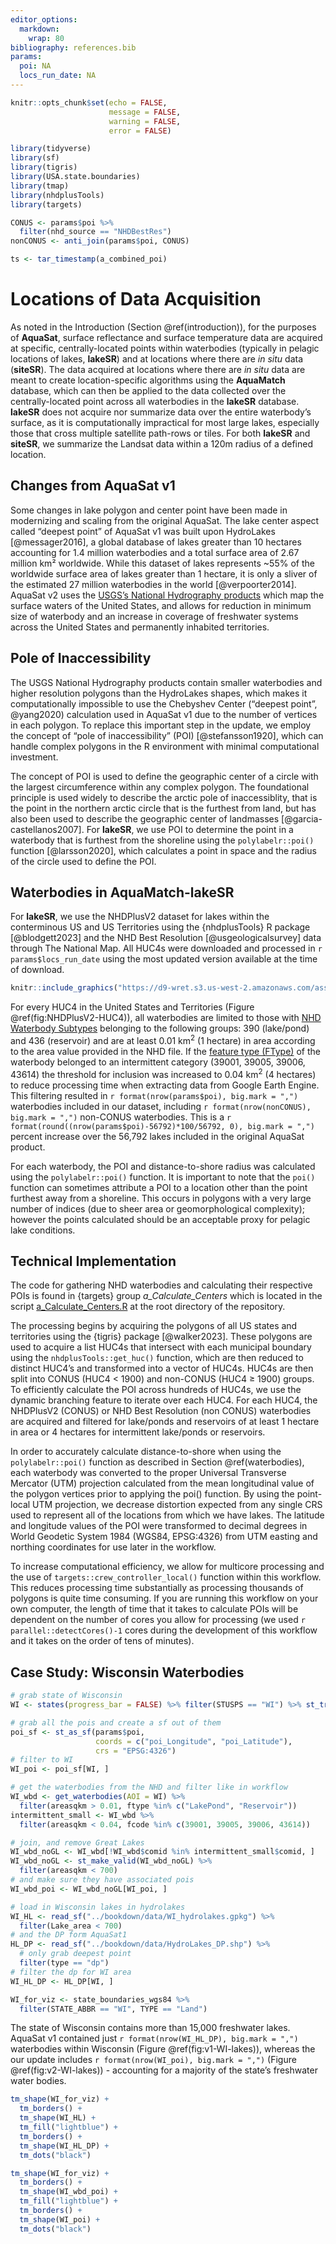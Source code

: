 ```yaml
---
editor_options: 
  markdown: 
    wrap: 80
bibliography: references.bib
params:
  poi: NA
  locs_run_date: NA
---
```


```r
knitr::opts_chunk$set(echo = FALSE, 
                      message = FALSE, 
                      warning = FALSE, 
                      error = FALSE)
```

```r
library(tidyverse)
library(sf)
library(tigris)
library(USA.state.boundaries)
library(tmap)
library(nhdplusTools)
library(targets)

CONUS <- params$poi %>% 
  filter(nhd_source == "NHDBestRes")
nonCONUS <- anti_join(params$poi, CONUS)

ts <- tar_timestamp(a_combined_poi)
```

# Locations of Data Acquisition {#locs-data-acq}

As noted in the Introduction (Section \@ref(introduction)), for the purposes of
**AquaSat**, surface reflectance and surface temperature data are acquired at
specific, centrally-located points within waterbodies (typically in pelagic
locations of lakes, **lakeSR**) and at locations where there are *in situ* data
(**siteSR**). The data acquired at locations where there are *in situ* data are
meant to create location-specific algorithms using the **AquaMatch** database,
which can then be applied to the data collected over the centrally-located point
across all waterbodies in the **lakeSR** database. **lakeSR** does not acquire
nor summarize data over the entire waterbody's surface, as it is computationally
impractical for most large lakes, especially those that cross multiple satellite
path-rows or tiles. For both **lakeSR** and **siteSR**, we summarize the Landsat
data within a 120m radius of a defined location.

## Changes from AquaSat v1

Some changes in lake polygon and center point have been made in modernizing and
scaling from the original AquaSat. The lake center aspect called "deepest point"
of AquaSat v1 was built upon HydroLakes [@messager2016], a global database of
lakes greater than 10 hectares accounting for 1.4 million waterbodies and a 
total surface area of 2.67 million km² worldwide. While this dataset of lakes
represents \~55% of the worldwide surface area of lakes greater than 1 hectare,
it is only a sliver of the estimated 27 million waterbodies in the world
[@verpoorter2014]. AquaSat v2 uses the [USGS's National Hydrography
products](https://www.usgs.gov/national-hydrography) which map the surface
waters of the United States, and allows for reduction in minimum size of
waterbody and an increase in coverage of freshwater systems across the United
States and permanently inhabited territories.

## Pole of Inaccessibility

The USGS National Hydrography products contain smaller waterbodies and higher
resolution polygons than the HydroLakes shapes, which makes it computationally
impossible to use the Chebyshev Center ("deepest point", @yang2020) calculation
used in AquaSat v1 due to the number of vertices in each polygon. To replace
this important step in the update, we employ the concept of "pole of
inaccessibility" (POI) [@stefansson1920], which can handle complex polygons in
the R environment with minimal computational investment.

The concept of POI is used to define the geographic center of a circle with the
largest circumference within any complex polygon. The foundational principle is
used widely to describe the arctic pole of inaccessiblity, that is the point in
the northern arctic circle that is the furthest from land, but has also been
used to describe the geographic center of landmasses [@garcia-castellanos2007].
For **lakeSR**, we use POI to determine the point in a waterbody that is
furthest from the shoreline using the `polylabelr::poi()` function
[@larsson2020], which calculates a point in space and the radius of the circle
used to define the POI.

## Waterbodies in AquaMatch-lakeSR {#waterbodies}

For **lakeSR**, we use the NHDPlusV2 dataset for lakes within the conterminous
US and US Territories using the {nhdplusTools} R package [@blodgett2023] and the
NHD Best Resolution [@usgeologicalsurvey] data through The National Map. All
HUC4s were downloaded and processed in `r params$locs_run_date` using the most
updated version available at the time of download.

```r
knitr::include_graphics("https://d9-wret.s3.us-west-2.amazonaws.com/assets/palladium/production/s3fs-public/thumbnails/image/WBD_SubRegions_24x18.png")
```

For every HUC4 in the United States and Territories (Figure
\@ref(fig:NHDPlusV2-HUC4)), all waterbodies are limited to those with [NHD
Waterbody
Subtypes](https://www.usgs.gov/ngp-standards-and-specifications/national-hydrography-dataset-nhd-data-dictionary-feature-classes)
belonging to the following groups: 390 (lake/pond) and 436 (reservoir) and are
at least 0.01 km^2^ (1 hectare) in area according to the area value provided in
the NHD file. If the [feature type
(FType)](https://www.usgs.gov/ngp-standards-and-specifications/national-hydrography-dataset-nhd-data-dictionary-feature-domains)
of the waterbody belonged to an intermittent category (39001, 39005, 39006,
43614) the threshold for inclusion was increased to 0.04 km^2^ (4 hectares) to
reduce processing time when extracting data from Google Earth Engine. This
filtering resulted in `r format(nrow(params$poi), big.mark = ",")` waterbodies
included in our dataset, including `r format(nrow(nonCONUS), big.mark = ",")`
non-CONUS waterbodies. This is a
`r format(round((nrow(params$poi)-56792)*100/56792, 0), big.mark = ",")` percent
increase over the 56,792 lakes included in the original AquaSat product.

For each waterbody, the POI and distance-to-shore radius was calculated using
the `polylabelr::poi()` function. It is important to note that the `poi()`
function can sometimes attribute a POI to a location other than the point
furthest away from a shoreline. This occurs in polygons with a very large number
of indices (due to sheer area or geomorphological complexity); however the
points calculated should be an acceptable proxy for pelagic lake conditions.

## Technical Implementation

The code for gathering NHD waterbodies and calculating their respective POIs is
found in {targets} group *a_Calculate_Centers* which is located in the script
[a_Calculate_Centers.R](https://github.com/aquasat/lakeSR/blob/main/a_Calculate_Centers.R)
at the root directory of the repository.

The processing begins by acquiring the polygons of all US states and territories
using the {tigris} package [@walker2023]. These polygons are used to acquire a
list HUC4s that intersect with each municipal boundary using the
`nhdplusTools::get_huc()` function, which are then reduced to distinct HUC4's
and transformed into a vector of HUC4s. HUC4s are then split into CONUS (HUC4 \<
1900) and non-CONUS (HUC4 ≥ 1900) groups. To efficiently calculate the POI
across hundreds of HUC4s, we use the dynamic branching feature to iterate over
each HUC4. For each HUC4, the NHDPlusV2 (CONUS) or NHD Best Resolution (non
CONUS) waterbodies are acquired and filtered for lake/ponds and reservoirs of at
least 1 hectare in area or 4 hectares for intermittent lake/ponds or reservoirs.

In order to accurately calculate distance-to-shore when using the
`polylabelr::poi()` function as described in Section \@ref(waterbodies), each
waterbody was converted to the proper Universal Transverse Mercator (UTM)
projection calculated from the mean longitudinal value of the polygon vertices
prior to applying the poi() function. By using the point-local UTM projection,
we decrease distortion expected from any single CRS used to represent all of the
locations from which we have lakes. The latitude and longitude values of the POI
were transformed to decimal degrees in World Geodetic System 1984 (WGS84,
EPSG:4326) from UTM easting and northing coordinates for use later in the
workflow.

To increase computational efficiency, we allow for multicore processing and the
use of `targets::crew_controller_local()` function within this workflow. This
reduces processing time substantially as processing thousands of polygons is
quite time consuming. If you are running this workflow on your own computer, the
length of time that it takes to calculate POIs will be dependent on the number
of cores you allow for processing (we used `r parallel::detectCores()-1` cores
during the development of this workflow and it takes on the order of tens of
minutes).

## Case Study: Wisconsin Waterbodies

```r
# grab state of Wisconsin
WI <- states(progress_bar = FALSE) %>% filter(STUSPS == "WI") %>% st_transform("EPSG:4326")

# grab all the pois and create a sf out of them
poi_sf <- st_as_sf(params$poi, 
                   coords = c("poi_Longitude", "poi_Latitude"), 
                   crs = "EPSG:4326")
# filter to WI
WI_poi <- poi_sf[WI, ]

# get the waterbodies from the NHD and filter like in workflow
WI_wbd <- get_waterbodies(AOI = WI) %>% 
  filter(areasqkm > 0.01, ftype %in% c("LakePond", "Reservoir"))
intermittent_small <- WI_wbd %>% 
  filter(areasqkm < 0.04, fcode %in% c(39001, 39005, 39006, 43614))

# join, and remove Great Lakes
WI_wbd_noGL <- WI_wbd[!WI_wbd$comid %in% intermittent_small$comid, ]
WI_wbd_noGL <- st_make_valid(WI_wbd_noGL) %>% 
  filter(areasqkm < 700)
# and make sure they have associated pois
WI_wbd_poi <- WI_wbd_noGL[WI_poi, ]

# load in Wisconsin lakes in hydrolakes
WI_HL <- read_sf("../bookdown/data/WI_hydrolakes.gpkg") %>% 
  filter(Lake_area < 700)
# and the DP form AquaSat1
HL_DP <- read_sf("../bookdown/data/HydroLakes_DP.shp") %>% 
  # only grab deepest point
  filter(type == "dp") 
# filter the dp for WI area
WI_HL_DP <- HL_DP[WI, ]

WI_for_viz <- state_boundaries_wgs84 %>% 
  filter(STATE_ABBR == "WI", TYPE == "Land")

```

The state of Wisconsin contains more than 15,000 freshwater lakes. AquaSat v1
contained just `r format(nrow(WI_HL_DP), big.mark = ",")` waterbodies within
Wisconsin (Figure \@ref(fig:v1-WI-lakes)), whereas the our update includes
`r format(nrow(WI_poi), big.mark = ",")` (Figure \@ref(fig:v2-WI-lakes)) -
accounting for a majority of the state's freshwater water bodies.

```r
tm_shape(WI_for_viz) +
  tm_borders() +
  tm_shape(WI_HL) +
  tm_fill("lightblue") +
  tm_borders() +
  tm_shape(WI_HL_DP) +
  tm_dots("black")

```

```r
tm_shape(WI_for_viz) +
  tm_borders() +
  tm_shape(WI_wbd_poi) +
  tm_fill("lightblue") +
  tm_borders() +
  tm_shape(WI_poi) +
  tm_dots("black")
```
